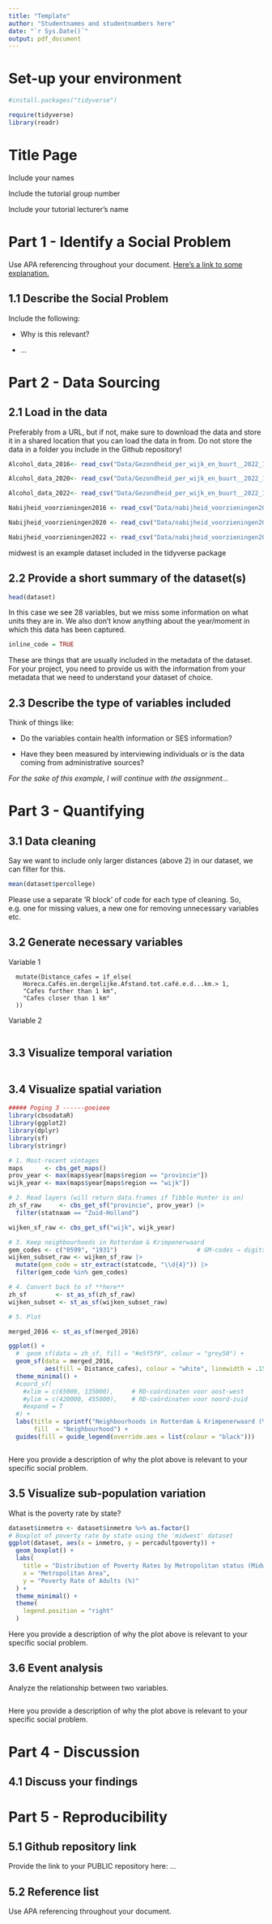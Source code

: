 ```yaml
---
title: "Template"
author: "Studentnames and studentnumbers here"
date: "`r Sys.Date()`"
output: pdf_document
---
```


# Set-up your environment

```r
#install.packages("tidyverse")
```

```r
require(tidyverse)
library(readr)
```

# Title Page

Include your names

Include the tutorial group number

Include your tutorial lecturer's name

# Part 1 - Identify a Social Problem

Use APA referencing throughout your document. [Here's a link to some explanation.](https://www.mendeley.com/guides/apa-citation-guide/)

## 1.1 Describe the Social Problem

Include the following:

-   Why is this relevant?

-   ...

# Part 2 - Data Sourcing

## 2.1 Load in the data

Preferably from a URL, but if not, make sure to download the data and store it in a shared location that you can load the data in from. Do not store the data in a folder you include in the Github repository!

```r
Alcohol_data_2016<- read_csv("Data/Gezondheid_per_wijk_en_buurt__2022_18062025_140754.csv")

Alcohol_data_2020<- read_csv("Data/Gezondheid_per_wijk_en_buurt__2022_18062025_140356.csv")

Alcohol_data_2022<- read_csv("Data/Gezondheid_per_wijk_en_buurt__2022_18062025_140404.csv")

Nabijheid_voorzieningen2016 <- read_csv("Data/nabijheid_voorzieningen2016.csv")

Nabijheid_voorzieningen2020 <- read_csv("Data/nabijheid_voorzieningen2020.csv")

Nabijheid_voorzieningen2022 <- read_csv("Data/nabijheid_voorzieningen2022.csv")
```

midwest is an example dataset included in the tidyverse package

## 2.2 Provide a short summary of the dataset(s)

```r
head(dataset)
```

In this case we see 28 variables, but we miss some information on what units they are in. We also don't know anything about the year/moment in which this data has been captured.

``` r
inline_code = TRUE
```

These are things that are usually included in the metadata of the dataset. For your project, you need to provide us with the information from your metadata that we need to understand your dataset of choice.

## 2.3 Describe the type of variables included

Think of things like:

-   Do the variables contain health information or SES information?

-   Have they been measured by interviewing individuals or is the data coming from administrative sources?

*For the sake of this example, I will continue with the assignment...*

# Part 3 - Quantifying

## 3.1 Data cleaning

Say we want to include only larger distances (above 2) in our dataset, we can filter for this.

```r
mean(dataset$percollege)
```

Please use a separate 'R block' of code for each type of cleaning. So, e.g. one for missing values, a new one for removing unnecessary variables etc.

## 3.2 Generate necessary variables

Variable 1

```merged_data
  mutate(Distance_cafes = if_else(
    Horeca.Cafés.en.dergelijke.Afstand.tot.café.e.d...km.> 1,
    "Cafes further than 1 km",
    "Cafes closer than 1 km"
  ))

```

Variable 2

```r

```

## 3.3 Visualize temporal variation

```r

```

## 3.4 Visualize spatial variation

```r
##### Poging 3 ------goeieee
library(cbsodataR)
library(ggplot2)
library(dplyr)
library(sf)
library(stringr)

# 1. Most-recent vintages
maps      <- cbs_get_maps()
prov_year <- max(maps$year[maps$region == "provincie"])
wijk_year <- max(maps$year[maps$region == "wijk"])

# 2. Read layers (will return data.frames if Tibble Hunter is on)
zh_sf_raw     <- cbs_get_sf("provincie", prov_year) |>
  filter(statnaam == "Zuid-Holland")

wijken_sf_raw <- cbs_get_sf("wijk", wijk_year)

# 3. Keep neighbourhoods in Rotterdam & Krimpenerwaard
gem_codes <- c("0599", "1931")                      # GM-codes → digits
wijken_subset_raw <- wijken_sf_raw |>
  mutate(gem_code = str_extract(statcode, "\\d{4}")) |>
  filter(gem_code %in% gem_codes)

# 4. Convert back to sf **here**
zh_sf        <- st_as_sf(zh_sf_raw)
wijken_subset <- st_as_sf(wijken_subset_raw)

# 5. Plot

merged_2016 <- st_as_sf(merged_2016)

ggplot() +
  #  geom_sf(data = zh_sf, fill = "#e5f5f9", colour = "grey50") +
  geom_sf(data = merged_2016,
          aes(fill = Distance_cafes), colour = "white", linewidth = .15) +
  theme_minimal() +
  #coord_sf(
    #xlim = c(65000, 135000),     # RD-coördinaten voor oost-west
    #ylim = c(420000, 455000),    # RD-coördinaten voor noord-zuid
    #expand = T
  #) +
  labs(title = sprintf("Neighbourhoods in Rotterdam & Krimpenerwaard (%s)", wijk_year),
       fill  = "Neighbourhood") +
  guides(fill = guide_legend(override.aes = list(colour = "black")))



```

Here you provide a description of why the plot above is relevant to your specific social problem.

## 3.5 Visualize sub-population variation

What is the poverty rate by state?

```r
dataset$inmetro <- dataset$inmetro %>% as.factor()
# Boxplot of poverty rate by state using the 'midwest' dataset
ggplot(dataset, aes(x = inmetro, y = percadultpoverty)) +
  geom_boxplot() +
  labs(
    title = "Distribution of Poverty Rates by Metropolitan status (Midwest counties)",
    x = "Metropolitan Area",
    y = "Poverty Rate of Adults (%)"
  ) +
  theme_minimal() +
  theme(
    legend.position = "right"
  )
```

Here you provide a description of why the plot above is relevant to your specific social problem.

## 3.6 Event analysis

Analyze the relationship between two variables.

```r

```

Here you provide a description of why the plot above is relevant to your specific social problem.

# Part 4 - Discussion

## 4.1 Discuss your findings

# Part 5 - Reproducibility

## 5.1 Github repository link

Provide the link to your PUBLIC repository here: ...

## 5.2 Reference list

Use APA referencing throughout your document.
